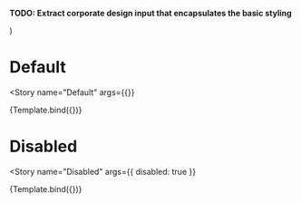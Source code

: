 

<Meta
  title="Components/Input/Controlled Input"
  decorators={decorators}
/>

**TODO: Extract corporate design input that encapsulates the basic styling**

  <Grid container direction="column" spacing={1}>
    <Grid item>
      <CustomControlledInput
        fullWidth
        originalValue="Some text"
        style={{
          border: '1px solid black',
        }}
        {...args}
      />
    </Grid>
  </Grid>
)

# Default
<Story
  name="Default"
  args={{}}
>
  {Template.bind({})}
</Story>

# Disabled
<Story
  name="Disabled"
  args={{ disabled: true }}
>
  {Template.bind({})}
</Story>

